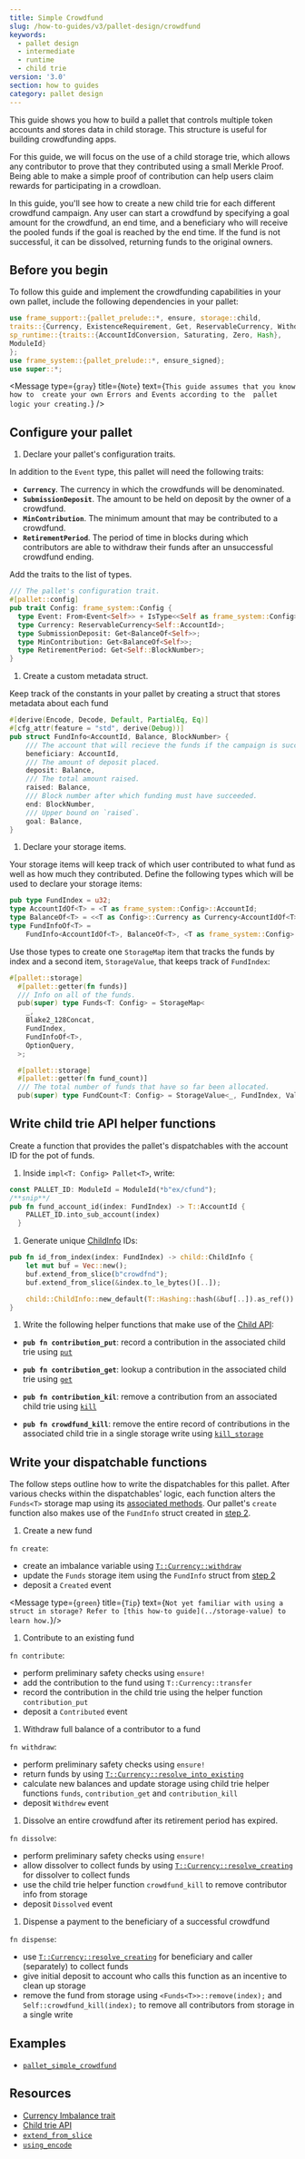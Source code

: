 ```yaml
---
title: Simple Crowdfund
slug: /how-to-guides/v3/pallet-design/crowdfund
keywords:
  - pallet design
  - intermediate
  - runtime
  - child trie
version: '3.0'
section: how to guides
category: pallet design
---
```


This guide shows you how to build a pallet that controls multiple token accounts and stores data in child storage. This structure is useful for building crowdfunding apps. 

For this guide, we will focus on the use of a child storage trie, which allows any contributor to prove that they contributed using a small Merkle Proof.
Being able to make a simple proof of contribution can help users claim rewards for participating in a crowdloan.

In this guide, you'll see how to create a new child trie for each different crowdfund campaign.
Any user can start a crowdfund by specifying a goal amount for the crowdfund, an end time, and a beneficiary who will receive the pooled funds if the goal is reached by the end time.
If the fund is not successful, it can be dissolved, returning funds to the original owners.

## Before you begin

To follow this guide and implement the crowdfunding capabilities in your own pallet, include the following dependencies in your pallet:
            
```rust
use frame_support::{pallet_prelude::*, ensure, storage::child,
traits::{Currency, ExistenceRequirement, Get, ReservableCurrency, WithdrawReasons},
sp_runtime::{traits::{AccountIdConversion, Saturating, Zero, Hash},
ModuleId}
};
use frame_system::{pallet_prelude::*, ensure_signed};
use super::*;
```        

<Message
  type={`gray`}
  title={`Note`}
  text={`This guide assumes that you know how to 
  create your own Errors and Events according to the 
  pallet logic your creating.`}
/>

## Configure your pallet

1. Declare your pallet's configuration traits.

  In addition to the `Event` type, this pallet will need the following traits:

  - **`Currency`**. The currency in which the crowdfunds will be denominated.
  - **`SubmissionDeposit`**. The amount to be held on deposit by the owner of a crowdfund.
  - **`MinContribution`**. The minimum amount that may be contributed to a crowdfund.
  - **`RetirementPeriod`**. The period of time in blocks during which contributors are able to
    withdraw their funds after an unsuccessful crowdfund ending.

  Add the traits to the list of types.

  ```rust
  /// The pallet's configuration trait.
  #[pallet::config]
  pub trait Config: frame_system::Config {
    type Event: From<Event<Self>> + IsType<<Self as frame_system::Config>::Event>;
    type Currency: ReservableCurrency<Self::AccountId>;
    type SubmissionDeposit: Get<BalanceOf<Self>>;
    type MinContribution: Get<BalanceOf<Self>>;
    type RetirementPeriod: Get<Self::BlockNumber>;
  }
  ```

1. Create a custom metadata struct.

  Keep track of the constants in your pallet by creating a struct that stores metadata about each fund

  ```rust
  #[derive(Encode, Decode, Default, PartialEq, Eq)]
  #[cfg_attr(feature = "std", derive(Debug))]
  pub struct FundInfo<AccountId, Balance, BlockNumber> {
      /// The account that will recieve the funds if the campaign is successful.
      beneficiary: AccountId,
      /// The amount of deposit placed.
      deposit: Balance,
      /// The total amount raised.
      raised: Balance,
      /// Block number after which funding must have succeeded.
      end: BlockNumber,
      /// Upper bound on `raised`.
      goal: Balance,
  }
  ```

1. Declare your storage items.

  Your storage items will keep track of which user contributed to what fund as well as how much they contributed. Define the following types which will be used to declare your storage items:

  ```rust
  pub type FundIndex = u32;
  type AccountIdOf<T> = <T as frame_system::Config>::AccountId;
  type BalanceOf<T> = <<T as Config>::Currency as Currency<AccountIdOf<T>>>::Balance;
  type FundInfoOf<T> =
      FundInfo<AccountIdOf<T>, BalanceOf<T>, <T as frame_system::Config>::BlockNumber>;
  ```

  Use those types to create one `StorageMap` item that tracks the funds by index and a second item, `StorageValue`, that keeps track of `FundIndex`:

  ```rust
  #[pallet::storage]
    #[pallet::getter(fn funds)]
    /// Info on all of the funds.
    pub(super) type Funds<T: Config> = StorageMap<
      _,
      Blake2_128Concat,
      FundIndex,
      FundInfoOf<T>,
      OptionQuery,
    >;

    #[pallet::storage]
    #[pallet::getter(fn fund_count)]
    /// The total number of funds that have so far been allocated.
    pub(super) type FundCount<T: Config> = StorageValue<_, FundIndex, ValueQuery>;
  ```

## Write child trie API helper functions

Create a function that provides the pallet's dispatchables with the account ID for the pot of funds.

1. Inside `impl<T: Config> Pallet<T>`, write:

  ```rust
  const PALLET_ID: ModuleId = ModuleId(*b"ex/cfund");
  /**snip**/
  pub fn fund_account_id(index: FundIndex) -> T::AccountId {
      PALLET_ID.into_sub_account(index)
    }
  ```

1. Generate unique [ChildInfo][childinfo-rustdocs] IDs:

  ```rust
  pub fn id_from_index(index: FundIndex) -> child::ChildInfo {
      let mut buf = Vec::new();
      buf.extend_from_slice(b"crowdfnd");
      buf.extend_from_slice(&index.to_le_bytes()[..]);

      child::ChildInfo::new_default(T::Hashing::hash(&buf[..]).as_ref())
  }
  ```

1. Write the following helper functions that make use of the [Child API][child-api-rustdocs]:

  - **`pub fn contribution_put`**: record a contribution in the associated child trie using [`put`][child-api-put-rustdocs]

  - **`pub fn contribution_get`**: lookup a contribution in the associated child trie using [`get`][child-api-get-rustdocs]

  - **`pub fn contribution_kil`**: remove a contribution from an associated child trie using [`kill`][child-api-kill-rustdocs]

  - **`pub fn crowdfund_kill`**: remove the entire record of contributions in the associated child trie in a single storage write using [`kill_storage`][child-api-killstorage-rustdocs]

## Write your dispatchable functions

The follow steps outline how to write the dispatchables for this pallet. After various checks within the dispatchables' logic, each function alters the `Funds<T>` storage map using
its [associated methods][storage-map-rustdocs]. Our pallet's `create` function also makes use of the `FundInfo` struct created in [step 2](#2-create-a-custom-metadata-struct).

1. Create a new fund

  `fn create`:

  - create an imbalance variable using [`T::Currency::withdraw`][imb-var-rustdocs]
  - update the `Funds` storage item using the `FundInfo` struct from [step 2](#2-create-a-custom-metadata-struct)
  - deposit a `Created` event

  <Message
    type={`green`}
    title={`Tip`}
    text={`
  Not yet familiar with using a struct in storage? Refer to [this how-to guide](../storage-value) to
  learn how.
    `}/>

1. Contribute to an existing fund

  `fn contribute`:

  - perform preliminary safety checks using `ensure!`
  - add the contribution to the fund using `T::Currency::transfer`
  - record the contribution in the child trie using the helper function `contribution_put`
  - deposit a `Contributed` event

1. Withdraw full balance of a contributor to a fund

  `fn withdraw`:

  - perform preliminary safety checks using `ensure!`
  - return funds by using [`T::Currency::resolve_into_existing`][resolve-into-existing-rustdocs]
  - calculate new balances and update storage using child trie helper functions `funds`, `contribution_get` and `contribution_kill`
  - deposit `Withdrew` event

1. Dissolve an entire crowdfund after its retirement period has expired.

  `fn dissolve`:

  - perform preliminary safety checks using `ensure!`
  - allow dissolver to collect funds by using [`T::Currency::resolve_creating`][resolve-creating-rustdocs] for dissolver to collect funds
  - use the child trie helper function `crowdfund_kill` to remove contributor info from storage
  - deposit `Dissolved` event

1. Dispense a payment to the beneficiary of a successful crowdfund

  `fn dispense`:

  - use [`T::Currency::resolve_creating`][resolve-creating-rustdocs] for beneficiary and caller (separately) to collect funds
  - give initial deposit to account who calls this function as an incentive to clean up storage
  - remove the fund from storage using `<Funds<T>>::remove(index);` and `Self::crowdfund_kill(index);` to remove all contributors from storage in a single write

## Examples

- [`pallet_simple_crowdfund`](https://github.com/substrate-developer-hub/substrate-how-to-guides/blob/main/example-code/template-node/pallets/simple-crowdfund/src/lib.rs#L1)

## Resources

- [Currency Imbalance trait](/rustdocs/latest/frame_support/traits/trait.Imbalance.html)
- [Child trie API][child-api-rustdocs]
- [`extend_from_slice`](/rustdocs/latest/frame_support/dispatch/struct.Vec.html#method.extend_from_slice)
- [`using_encode`](/rustdocs/latest/frame_support/pallet_prelude/trait.Encode.html#method.using_encoded)

[storage-value-struct-htg]: /storage-value-struct
[storage-map-rustdocs]: /rustdocs/latest/frame_support/pallet_prelude/struct.StorageMap.html
[imb-var-rustdocs]: /rustdocs/latest/frame_support/traits/trait.Currency.html#tymethod.withdraw
[resolve-into-existing-rustdocs]: /rustdocs/latest/frame_support/traits/trait.Currency.html#method.resolve_into_existing
[resolve-creating-rustdocs]: /rustdocs/latest/frame_support/traits/tokens/currency/trait.Currency.html#method.resolve_creating
[childinfo-rustdocs]: /rustdocs/latest/frame_support/storage/child/enum.ChildInfo.html
[child-api-rustdocs]: /rustdocs/latest/frame_support/storage/child/index.html#functions
[child-api-put-rustdocs]: /rustdocs/latest/frame_support/storage/child/fn.put.html
[child-api-get-rustdocs]: /rustdocs/latest/frame_support/storage/child/fn.get_or_default.html
[child-api-kill-rustdocs]: /rustdocs/latest/frame_support/storage/child/fn.kill.html
[child-api-killstorage-rustdocs]: /rustdocs/latest/frame_support/storage/child/fn.kill_storage.html
